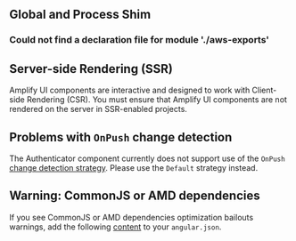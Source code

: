 
## Global and Process Shim

<AngularPolyfill />

### Could not find a declaration file for module './aws-exports'

<AWSExports />

## Server-side Rendering (SSR)

Amplify UI components are interactive and designed to work with Client-side Rendering (CSR). You must ensure that Amplify UI components are not rendered on the server in SSR-enabled projects.

## Problems with `OnPush` change detection

The Authenticator component currently does not support use of the `OnPush` [change detection strategy](https://angular.io/api/core/ChangeDetectionStrategy). Please use the `Default` strategy instead.

## Warning: CommonJS or AMD dependencies

If you see CommonJS or AMD dependencies optimization bailouts warnings, add the following [content](https://gist.github.com/wlee221/6d98d96740bea6f53327b4db4a432616) to your `angular.json`.

